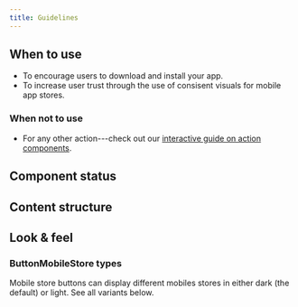 ```yaml
---
title: Guidelines
---
```


<ReactExample />

## When to use

- To encourage users to download and install your app.
- To increase user trust through the use of consisent visuals for mobile app stores.

### When not to use

- For any other action---check out our [interactive guide on action components](/guides/using-button-type-components/).

## Component status

<ComponentStatus component="ButtonMobileStore" />

## Content structure

<FigmaFile
  file="4QJZqvBvRrLu6t9mwObCkA"
  node="762%3A320"
  alt="Store link image: visually presents the store."
/>

## Look & feel

### ButtonMobileStore types

Mobile store buttons can display different mobiles stores
in either dark (the default) or light.
See all variants below.

<ReactExample name="ButtonMobileStore types" />
